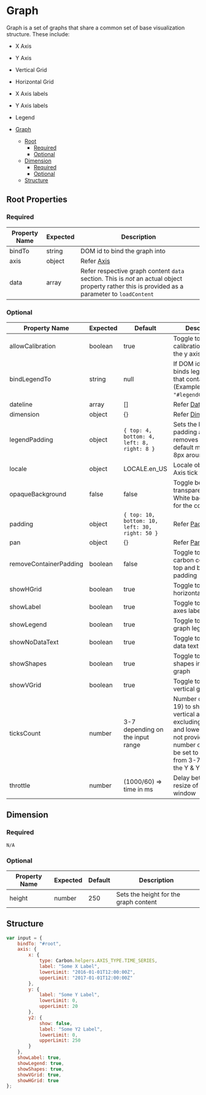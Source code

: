 # Graph

Graph is a set of graphs that share a common set of base visualization structure. These include:

-   X Axis
-   Y Axis
-   Vertical Grid
-   Horizontal Grid
-   X Axis labels
-   Y Axis labels
-   Legend

-   [Graph](#Graph)
    -   [Root](#root)
        -   [Required](#required)
        -   [Optional](#optional)
    -   [Dimension](#dimension)
        -   [Required](#required-1)
        -   [Optional](#optional-1)
    -   [Structure](#structure)
## Root Properties

### Required

| Property Name | Expected | Description                                                                                                                                    |
| ------------- | -------- | ---------------------------------------------------------------------------------------------------------------------------------------------- |
| bindTo        | string   | DOM id to bind the graph into                                                                                                                  |
| axis          | object   | Refer [Axis](./Axes)                                                                                                               |
| data          | array    | Refer respective graph content `data` section. This is _not_ an actual object property rather this is provided as a parameter to `loadContent` |

### Optional

| Property Name          | Expected | Default                                        | Description                                                                                                                                                                                 |
| ---------------------- | -------- | ---------------------------------------------- | ------------------------------------------------------------------------------------------------------------------------------------------------------------------------------------------- |
| allowCalibration       | boolean  | true                                           | Toggle to allow calibration to adjust the y axis                                                                                                                                            |
| bindLegendTo           | string   | null                                           | If DOM id provided, binds legend into that container (Example: `"#legendContainer"`)                                                                                                        |
| dateline               | array    | []                                             | Refer [Dateline](./Dateline)                                                                                                                                                    |
| dimension              | object   | {}                                             | Refer [Dimension](#dimension)                                                                                                                                                               |
| legendPadding          | object   | `{ top: 4, bottom: 4, left: 8, right: 8 }`     | Sets the legend padding and removes the carbon default margin of 8px around legend                                                                                                          |
| locale                 | object   | LOCALE.en_US                                   | Locale object for X-Axis tick values                                                                                                                                                        |
| opaqueBackground       | false    | false                                          | Toggle between a transparent or White background for the container                                                                                                                          |
| padding                | object   | `{ top: 10, bottom: 10, left: 30, right: 50 }` | Refer [Padding](./Padding)                                                                                                                                                     |
| pan                    | object   | {}                                             | Refer [Panning](./Panning)                                                                                                                                                     |
| removeContainerPadding | boolean  | false                                          | Toggle to remove carbon container top and bottom padding                                                                                                                                    |
| showHGrid              | boolean  | true                                           | Toggle to show horizontal grid                                                                                                                                                              |
| showLabel              | boolean  | true                                           | Toggle to show axes labels                                                                                                                                                                  |
| showLegend             | boolean  | true                                           | Toggle to show graph legend                                                                                                                                                                 |
| showNoDataText         | boolean  | true                                           | Toggle to show no data text                                                                                                                                                                 |
| showShapes             | boolean  | true                                           | Toggle to show shapes in the line graph                                                                                                                                                     |
| showVGrid              | boolean  | true                                           | Toggle to show vertical grid                                                                                                                                                                |
| ticksCount             | number   | 3-7 depending on the input range               | Number of ticks (0-19) to show on the vertical axes, excluding the upper and lower limits, if not provided, the number of ticks will be set to a value from 3-7, based on the Y & Y2 range. |
| throttle               | number   | (1000/60) => time in ms                        | Delay between resize of a browser window                                                                                                                                                    |

## Dimension

### Required

`N/A`

### Optional

| Property Name | Expected | Default | Description                           |
| ------------- | -------- | ------- | ------------------------------------- |
| height        | number   | 250     | Sets the height for the graph content |

## Structure

```javascript
var input = {
    bindTo: "#root",
    axis: {
        x: {
            type: Carbon.helpers.AXIS_TYPE.TIME_SERIES,
            label: "Some X Label",
            lowerLimit: "2016-01-01T12:00:00Z",
            upperLimit: "2017-01-01T12:00:00Z"
        },
        y: {
            label: "Some Y Label",
            lowerLimit: 0,
            upperLimit: 20
        },
        y2: {
            show: false,
            label: "Some Y2 Label",
            lowerLimit: 0,
            upperLimit: 250
        }
    },
    showLabel: true,
    showLegend: true,
    showShapes: true,
    showVGrid: true,
    showHGrid: true
};
```
